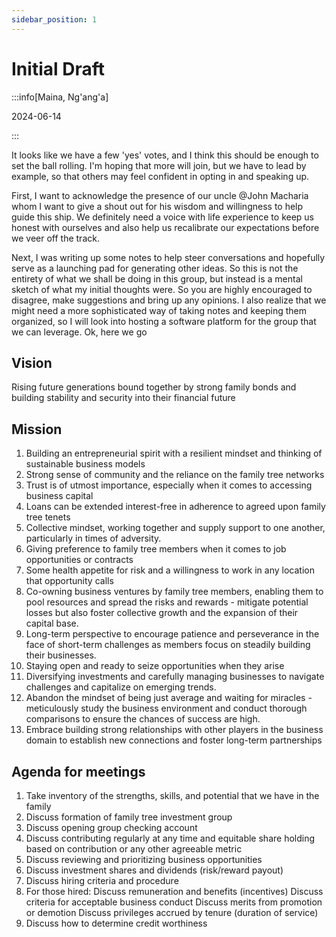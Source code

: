 ```yaml
---
sidebar_position: 1
---
```


# Initial Draft

:::info[Maina, Ng'ang'a]

2024-06-14

:::

It looks like we have a few 'yes' votes, and I think this should be enough to set the ball rolling. I'm hoping that more will join, but we have to lead by example, so that others may feel confident in opting in and speaking up.

First, I want to acknowledge the presence of our uncle @John Macharia whom I want to give a shout out for his wisdom and willingness to help guide this ship. We definitely need a voice with life experience to keep us honest with ourselves and also help us recalibrate our expectations before we veer off the track.

Next, I was writing up some notes to help steer conversations and hopefully serve as a launching pad for generating other ideas. So this is not the entirety of what we shall be doing in this group, but instead is a mental sketch of what my initial thoughts were. So you are highly encouraged to disagree, make suggestions and bring up any opinions. I also realize that we might need a more sophisticated way of taking notes and keeping them organized, so I will look into hosting a software platform for the group that we can leverage. Ok, here we go

## Vision
Rising future generations bound together by strong family bonds and building stability and security into their financial future

## Mission
1. Building an entrepreneurial spirit with a resilient mindset and thinking of sustainable business models
2. Strong sense of community and the reliance on the family tree networks
3. Trust is of utmost importance, especially when it comes to accessing business capital
4. Loans can be extended interest-free in adherence to agreed upon family tree tenets
5. Collective mindset, working together and supply support to one another, particularly in times of adversity.
6. Giving preference to family tree members when it comes to job opportunities or contracts
7. Some health appetite for risk and a willingness to work in any location that opportunity calls
8. Co-owning business ventures by family tree members, enabling them to pool resources and spread the risks and rewards - mitigate potential losses but also foster collective growth and the expansion of their capital base.
9. Long-term perspective to encourage patience and perseverance in the face of short-term challenges as members focus on steadily building their businesses.
10. Staying open and ready to seize opportunities when they arise
11. Diversifying investments and carefully managing businesses to navigate challenges and capitalize on emerging trends.
12. Abandon the mindset of being just average and waiting for miracles - meticulously study the business environment and conduct thorough comparisons to ensure the chances of success are high.
13. Embrace building strong relationships with other players in the business domain to establish new connections and foster long-term partnerships

## Agenda for meetings
1. Take inventory of the strengths, skills, and potential that we have in the family
2. Discuss formation of family tree investment group
3. Discuss opening group checking account
4. Discuss contributing regularly at any time and equitable share holding based on contribution or any other agreeable metric
5. Discuss reviewing and prioritizing business opportunities
6. Discuss investment shares and dividends (risk/reward payout)
7. Discuss hiring criteria and procedure
8. For those hired:
Discuss remuneration and benefits (incentives)
Discuss criteria for acceptable business conduct
Discuss merits from promotion or demotion
Discuss privileges accrued by tenure (duration of service)
9. Discuss how to determine credit worthiness